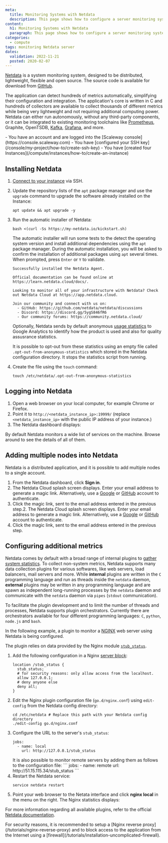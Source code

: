 ```yaml
---
meta:
  title: Monitoring Systems with Netdata
  description: This page shows how to configure a server monitoring system using Netdata
content:
  h1: Monitoring Systems with Netdata
  paragraph: This page shows how to configure a server monitoring system using Netdata
categories:
  - compute
tags: monitoring Netdata server
dates:
  validation: 2022-11-21
  posted: 2020-02-07
---
```


[Netdata](https://www.netdata.cloud/) is a system monitoring system, designed to be distributed, lightweight, flexible and open source. The source code is available for download from [GitHub](https://github.com/netdata/netdata).

The application can detect hundreds of metrics automatically, simplifying their configuration and integration. The application's core is written in C and hundreds of collectors are available to collect thousands of different metrics while being very lightweight and not requiring additional computing power. Netdata can either run autonomously, without any third-party components, or it can be integrated to existing monitoring toolchains like [Prometheus](/tutorials/prometheus-monitoring-grafana-dashboard), Graphite, OpenTSDB, [Kafka](/tutorials/configure-apache-kafka/), [Grafana](/tutorials/monitor-k8s-grafana), and more.

<Message type="requirement">
  - You have an account and are logged into the [Scaleway console](https://console.scaleway.com)
  - You have [configured your SSH key](/console/my-project/how-to/create-ssh-key)
  -  You have [created four Instances](/compute/instances/how-to/create-an-instance)
</Message>

## Installing Netdata

1. [Connect to your instance](/compute/instances/how-to/connect-to-instance/) via SSH.
2. Update the repository lists of the `apt` package manager and use the `upgrade` command to upgrade the software already installed on the Instance:
    ```
    apt update && apt upgrade -y
    ```
3. Run the automatic installer of Netdata:
    ```
    bash <(curl -Ss https://my-netdata.io/kickstart.sh)
    ```

    The automatic installer will run some tests to the detect the operating system version and install additional dependencies using the `apt` package manager. During the automatic installation, you will be asked to confirm the installation of additional packages using `apt` several times. When prompted, press `Enter` or `Y` to validate.

    ```
    Successfully installed the Netdata Agent.

    Official documentation can be found online at https://learn.netdata.cloud/docs/.

    Looking to monitor all of your infrastructure with Netdata? Check out Netdata Cloud at https://app.netdata.cloud.

    Join our community and connect with us on:
      - GitHub: https://github.com/netdata/netdata/discussions
      - Discord: https://discord.gg/5ygS846fR6
      - Our community forums: https://community.netdata.cloud/
    ```

    Optionally, Netdata sends by default anonymous [usage statistics](https://github.com/netdata/netdata/blob/master/docs/anonymous-statistics.md) to Google Analytics to identify how the product is used and also for quality assusrance statistics.  

    It is possible to opt-out from these statistics using an empty file called `.opt-out-from-anonymous-statistics` which stored in the Netdata configuration directory. It stops the statistics script from running. 
4. Create the file using the `touch` command:
    ```
    touch /etc/netdata/.opt-out-from-anonymous-statistics
    ```

## Logging into Netdata

1. Open a web browser on your local computer, for example Chrome or Firefox.
2. Point it to `http://<netdata_instance_ip>:19999/` (replace `<netdata_instance_ip>` with the public IP address of your instance.)
3. The Netdata dashboard displays:
    <Lightbox src="scaleway-netdata-dashboard.webp" alt="" />

By default Netdata monitors a wide list of services on the machine. Browse around to see the details of all of them.

## Adding multiple nodes into Netdata

Netdata is a distributed application, and it is possible to add multiple nodes to a single account.

1. From the Netdata dashboard, click **Sign in**.
2. The Netdata Cloud splash screen displays. Enter your email address to generate a magic link. Alternatively, use a [Google](https://account.google.com/) or [GitHub](https://www.github.com/) account to authenticate.
3. Click the magic link, sent to the email address entered in the previous step.2. The Netdata Cloud splash screen displays. Enter your email address to generate a magic link. Alternatively, use a [Google](https://account.google.com/) or [GitHub](https://www.github.com/) account to authenticate.
3. Click the magic link, sent to the email address entered in the previous step.

## Configuring additional metrics

Netdata comes by default with a broad range of internal plugins to [gather system statistics](https://docs.netdata.cloud/collectors/). To collect non-system metrics, Netdata supports many data collection plugins for various softwares, like web servers, load balancers, mail servers and more. While **internal** plugins are written in the `C` programming language and run as threads inside the `netdata` daemon, **external** plugins may be written in any programming language and are spawn as independent long-running processes by the `netdata` daemon and communicate with the `netdata` daemon via `pipes` (`stdout` communication).

To facilitate the plugin development and to limit the number of threads and processes, Netdata supports plugin orchestrators. Currently there are orchestrators available for four different programming languages: `C`, `python`, `node.js` and `bash`.

In the following example, a plugin to monitor a [NGINX](https://www.nginx.org) web server using Netdata is being configured.

The plugin relies on data provided by the Nginx module [`stub_status`](http://nginx.org/en/docs/http/ngx_http_stub_status_module.html). 

1. Add the following configuration in a Nginx [server block](/tutorials/installation-lemp-ubuntu-bionic#configuring-a-nginx-server-block):
    ```
    location /stub_status {
      stub_status;
      # for security reasons: only allow access from the localhost.
      allow 127.0.0.1;
      # deny anyone else
      deny all;
    }
    ```
2. Edit the Nginx plugin configuration file (`go.d/nginx.conf`) using `edit-config` from the Netdata config directory:
    ```
    cd /etc/netdata # Replace this path with your Netdata config directory
    ./edit-config go.d/nginx.conf
    ```
3. Configure the URL to the server's `stub_status`:
    ```
    jobs:
      - name: local
        url: http://127.0.0.1/stub_status
    ```
    <Message type="tip">
      It is also possible to monitor remote servers by adding them as follows to the configuration file: 
      ```
      jobs:
        - name: remote
          url: http://51.15.115.34/stub_status
      ```
    </Message>
4. Restart the Netdata service:
    ```
    service netdata restart
    ```
5. Point your web browser to the Netata interface and click **nginx local** in the menu on the right. The Nginx statistics displays:
    <Lightbox src="scaleway-nginx-stats.webp" alt="" />

For more information regarding all available plugins, refer to the official [Netdata documentation](https://learn.netdata.cloud/docs/agent/collectors/).

<Message type="note">
  For security reasons, it is recommended to setup a [Nginx reverse proxy](/tutorials/nginx-reverse-proxy) and to block access to the application from the Internet using a [firewall](/tutorials/installation-uncomplicated-firewall).
</Message>
